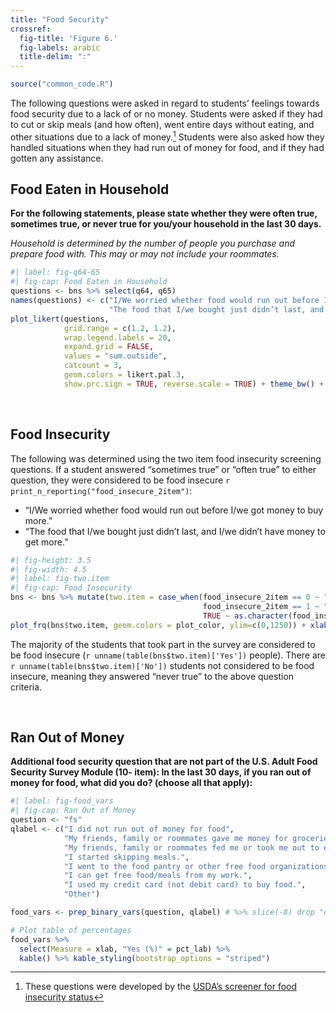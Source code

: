 ```yaml
---
title: "Food Security"
crossref:
  fig-title: 'Figure 6.'
  fig-labels: arabic
  title-delim: ":"
---
```


```r
source("common_code.R")
```

The following questions were asked in regard to students' feelings towards food security due to a lack of or no money. Students were asked if they had to cut or skip meals (and how often), went entire days without eating, and other situations due to a lack of money.[^1] Students were also asked how they handled situations when they had run out of money for food, and if they had gotten any assistance.

[^1]: These questions were developed by the [USDA's screener for food insecurity status](https://www.ers.usda.gov/media/8279/ad2012.pdf)


## Food Eaten in Household

**For the following statements, please state whether they were often true, sometimes true, or never true for you/your household in the last 30 days.**

*Household is determined by the number of people you purchase and prepare food with. This may or may not include your roommates.*

```r
#| label: fig-q64-65
#| fig-cap: Food Eaten in Household
questions <- bns %>% select(q64, q65)
names(questions) <- c("I/We worried whether food would run out before I/we got money to buy more.",
                      "The food that I/we bought just didn’t last, and I/we didn’t have money to get more.")
plot_likert(questions,
            grid.range = c(1.2, 1.2),
            wrap.legend.labels = 20,
            expand.grid = FALSE,
            values = "sum.outside",
            catcount = 3,
            geom.colors = likert.pal.3,
            show.prc.sign = TRUE, reverse.scale = TRUE) + theme_bw() + theme(legend.position = "top")
```

<br>

## Food Insecurity

The following was determined using the two item food insecurity screening questions. If a student answered "sometimes true" or "often true" to either question, they were considered to be food insecure `r print_n_reporting("food_insecure_2item")`:

-   "I/We worried whether food would run out before I/we got money to buy more."
-   "The food that I/we bought just didn't last, and I/we didn't have money to get more."

::: row
::: col-md-7
```r
#| fig-height: 3.5
#| fig-width: 4.5
#| label: fig-two.item
#| fig-cap: Food Insecurity
bns <- bns %>% mutate(two.item = case_when(food_insecure_2item == 0 ~ "No",
                                           food_insecure_2item == 1 ~ "Yes",
                                           TRUE ~ as.character(food_insecure_2item)))
plot_frq(bns$two.item, geom.colors = plot_color, ylim=c(0,1250)) + xlab('Food Insecure') + ylab("Frequency")
```
:::

::: col-md-4
The majority of the students that took part in the survey are considered to be food insecure (`r unname(table(bns$two.item)['Yes'])` people). There are `r unname(table(bns$two.item)['No'])` students not considered to be food insecure, meaning they answered "never true" to the above question criteria.
:::
:::

<br>

## Ran Out of Money

**Additional food security question that are not part of the U.S. Adult Food Security Survey Module (10- item): In the last 30 days, if you ran out of money for food, what did you do? (choose all that apply):**


```r
#| label: fig-food_vars
#| fig-cap: Ran Out of Money
question <- "fs"
qlabel <- c("I did not run out of money for food",
            "My friends, family or roommates gave me money for groceries.",
            "My friends, family or roommates fed me or took me out to eat.",
            "I started skipping meals.",
            "I went to the food pantry or other free food organizations.",
            "I can get free food/meals from my work.",
            "I used my credit card (not debit card) to buy food.",
            "Other")

food_vars <- prep_binary_vars(question, qlabel) # %>% slice(-8) drop "other" since 0

# Plot table of percentages
food_vars %>% 
  select(Measure = xlab, "Yes (%)" = pct_lab) %>% 
  kable() %>% kable_styling(bootstrap_options = "striped")
```

